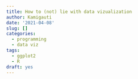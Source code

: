 ```yaml
---
title: How to (not) lie with data vizualization
author: Kamigauti
date: '2021-04-08'
slug: []
categories:
  - programming
  - data viz
tags:
  - ggplot2
  - R
draft: yes
---
```


